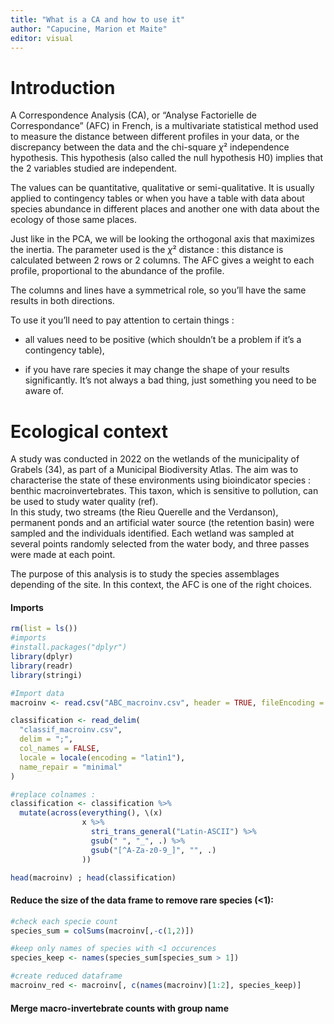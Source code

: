 ```yaml
---
title: "What is a CA and how to use it"
author: "Capucine, Marion et Maite"
editor: visual
---
```


# Introduction

A Correspondence Analysis (CA), or "Analyse Factorielle de Correspondance" (AFC) in French, is a multivariate statistical method used to measure the distance between different profiles in your data, or the discrepancy between the data and the chi-square $\chi²$ independence hypothesis. This hypothesis (also called the null hypothesis H0) implies that the 2 variables studied are independent.    

The values can be quantitative, qualitative or semi-qualitative.
It is usually applied to contingency tables or when you have a table with data about species abundance in different places and another one with data about the ecology of those same places.

Just like in the PCA, we will be looking the orthogonal axis that maximizes the inertia. The parameter used is the $\chi²$ distance : this distance is calculated between 2 rows or 2 columns. The AFC gives a weight to each profile, proportional to the abundance of the profile.

The columns and lines have a symmetrical role, so you'll have the same results in both directions.

To use it you'll need to pay attention to certain things :

-    all values need to be positive (which shouldn't be a problem if it's a contingency table),

-   if you have rare species it may change the shape of your results significantly. It's not always a bad thing, just something you need to be aware of.


# Ecological context


A study was conducted in 2022 on the wetlands of the municipality of Grabels (34), as part of a Municipal Biodiversity Atlas. The aim was to characterise the state of these environments using bioindicator species : benthic macroinvertebrates. This taxon, which is sensitive to pollution, can be used to study water quality (ref).\
In this study, two streams (the Rieu Querelle and the Verdanson), permanent ponds and an artificial water source (the retention basin) were sampled and the individuals identified. Each wetland was sampled at several points randomly selected from the water body, and three passes were made at each point.

The purpose of this analysis is to study the species assemblages depending of the site. In this context, the AFC is one of the right choices.

#### Imports

```r
rm(list = ls())
#imports
#install.packages("dplyr")
library(dplyr)
library(readr)
library(stringi)

#Import data
macroinv <- read.csv("ABC_macroinv.csv", header = TRUE, fileEncoding = "latin1", sep = ";")

classification <- read_delim(
  "classif_macroinv.csv",
  delim = ";",
  col_names = FALSE,              
  locale = locale(encoding = "latin1"),
  name_repair = "minimal"
)

#replace colnames :
classification <- classification %>%
  mutate(across(everything(), \(x)
                x %>%
                  stri_trans_general("Latin-ASCII") %>% 
                  gsub(" ", "_", .) %>%
                  gsub("[^A-Za-z0-9_]", "", .)
                ))

head(macroinv) ; head(classification)
```

#### Reduce the size of the data frame to remove rare species (\<1):

```r
#check each specie count
species_sum = colSums(macroinv[,-c(1,2)])

#keep only names of species with <1 occurences
species_keep <- names(species_sum[species_sum > 1])

#create reduced dataframe
macroinv_red <- macroinv[, c(names(macroinv)[1:2], species_keep)]
```

#### Merge macro-invertebrate counts with group name
